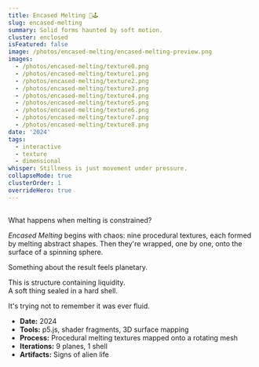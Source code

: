 ```yaml
---
title: Encased Melting 🎨🕹
slug: encased-melting
summary: Solid forms haunted by soft motion.
cluster: enclosed
isFeatured: false
image: /photos/encased-melting/encased-melting-preview.png
images:
  - /photos/encased-melting/texture0.png
  - /photos/encased-melting/texture1.png
  - /photos/encased-melting/texture2.png
  - /photos/encased-melting/texture3.png
  - /photos/encased-melting/texture4.png
  - /photos/encased-melting/texture5.png
  - /photos/encased-melting/texture6.png
  - /photos/encased-melting/texture7.png
  - /photos/encased-melting/texture8.png
date: '2024'
tags:
  - interactive
  - texture
  - dimensional
whisper: Stillness is just movement under pressure.
collapseMode: true
clusterOrder: 1
overrideHero: true
---
```



<HeroCarouselBlock />

<SectionNav customLabel="Interact!" customId="interactive" />

<h2 id="interactive"></h2>
<div className="w-full max-w-[320px] aspect-square mx-auto">
  <EncasedMeltingSphere />
</div>

<h2 id="gallery"></h2>
<MediaSection title="Orbital Skins">
  <div className="flex flex-col items-center px-4 sm:px-0">
    <div className="grid grid-cols-1 sm:grid-cols-2 lg:grid-cols-3 gap-4 sm:gap-6 mb-2 w-full">
      <ZoomImage src="/photos/encased-melting/texture0.png" alt="Texture 0" />
      <ZoomImage src="/photos/encased-melting/texture1.png" alt="Texture 1" />
      <ZoomImage src="/photos/encased-melting/texture2.png" alt="Texture 2" />
      <ZoomImage src="/photos/encased-melting/texture3.png" alt="Texture 3" />
      <ZoomImage src="/photos/encased-melting/texture4.png" alt="Texture 4" />
      <ZoomImage src="/photos/encased-melting/texture5.png" alt="Texture 5" />
      <ZoomImage src="/photos/encased-melting/texture6.png" alt="Texture 6" />
      <ZoomImage src="/photos/encased-melting/texture7.png" alt="Texture 7" />
      <ZoomImage src="/photos/encased-melting/texture8.png" alt="Texture 8" />
    </div>
  </div>
</MediaSection>

<ProjectOverview header={null}>
What happens when melting is constrained?

*Encased Melting* begins with chaos: nine procedural textures, each formed by melting abstract shapes. Then they're wrapped, one by one, onto the surface of a spinning sphere.

Something about the result feels planetary.  

This is structure containing liquidity.  
A soft thing sealed in a hard shell.
</ProjectOverview>

<FieldNote>
It's trying not to remember it was ever fluid.
</FieldNote>

<CollapseMetadata>
  <ul>
    <li><strong>Date:</strong> 2024</li>
    <li><strong>Tools:</strong> p5.js, shader fragments, 3D surface mapping</li>
    <li><strong>Process:</strong> Procedural melting textures mapped onto a rotating mesh</li>
    <li><strong>Iterations:</strong> 9 planes, 1 shell</li>
    <li><strong>Artifacts:</strong> Signs of alien life</li>
  </ul>
</CollapseMetadata>

<CallToAction email="aaron.demby.jones@gmail.com" />
